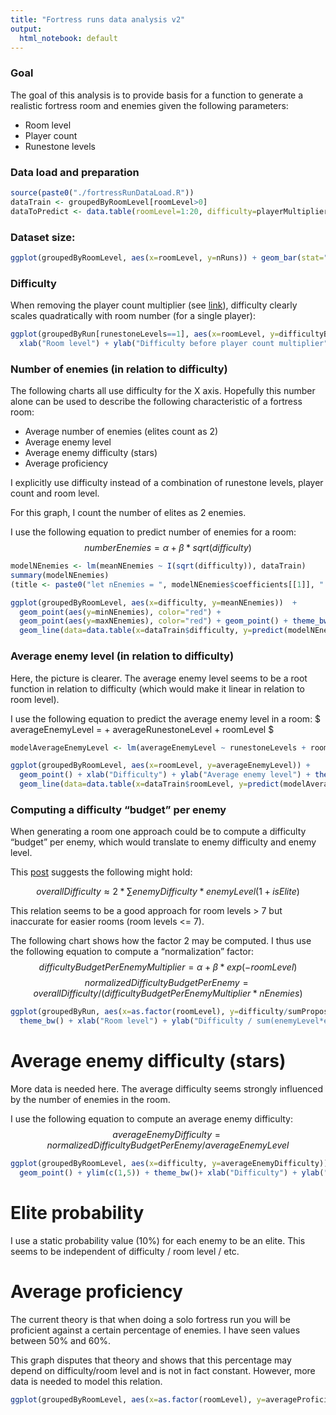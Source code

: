 ---
title: "Fortress runs data analysis v2"
output:
  html_notebook: default
---

### Goal
The goal of this analysis is to provide basis for a function to generate a realistic fortress room and enemies given the following parameters:

* Room level
* Player count
* Runestone levels


### Data load and preparation

```{r}
source(paste0("./fortressRunDataLoad.R"))
dataTrain <- groupedByRoomLevel[roomLevel>0]
dataToPredict <- data.table(roomLevel=1:20, difficulty=playerMultiplier * getSoloDifficultyForRoomLevel(1:20), difficultyBeforePlayerMultiplier=getSoloDifficultyForRoomLevel(1:20))

```


### Dataset size: 

```{r}
ggplot(groupedByRoomLevel, aes(x=roomLevel, y=nRuns)) + geom_bar(stat="identity") + ylab("Number of runs") + xlab("Room level") + theme_bw()
```



### Difficulty
When removing the player count multiplier (see [link](https://docs.google.com/spreadsheets/d/1jtBjdncxspRt51K048islZdEPTZ06yBKuZX7_MBzprI/edit#gid=0)), difficulty clearly scales quadratically with room number (for a single player):

```{r}
ggplot(groupedByRun[runestoneLevels==1], aes(x=roomLevel, y=difficultyBeforePlayerMultiplier)) + geom_point() + geom_line() +
  xlab("Room level") + ylab("Difficulty before player count multiplier") + theme_bw() + ggtitle("Difficulty before player count multiplier is clearly quadratic")
```




### Number of enemies (in relation to difficulty)
The following charts all use difficulty for the X axis. Hopefully this number alone can be used to describe the following characteristic of a fortress room: 

* Average number of enemies (elites count as 2)
* Average enemy level
* Average enemy difficulty (stars)
* Average proficiency

I explicitly use difficulty instead of a combination of runestone levels, player count and room level. 

For this graph, I count the number of elites as 2 enemies. 

I use the following equation to predict number of enemies for a room:
$$ numberEnemies = \alpha + \beta * sqrt(difficulty) $$

```{r}
modelNEnemies <- lm(meanNEnemies ~ I(sqrt(difficulty)), dataTrain)
summary(modelNEnemies)
(title <- paste0("let nEnemies = ", modelNEnemies$coefficients[[1]], " + ", modelNEnemies$coefficients[[2]],  " * Math.sqrt(difficulty);"))

ggplot(groupedByRoomLevel, aes(x=difficulty, y=meanNEnemies))  + 
  geom_point(aes(y=minNEnemies), color="red") + 
  geom_point(aes(y=maxNEnemies), color="red") + geom_point() + theme_bw() + xlab("difficulty") + ylab("Average number of enemies") + 
  geom_line(data=data.table(x=dataTrain$difficulty, y=predict(modelNEnemies, dataTrain)), aes(x=x, y=y))
```





### Average enemy level (in relation to difficulty)
Here, the picture is clearer. 
The average enemy level seems to be a root function in relation to difficulty (which would make it linear in relation to room level). 

I use the following equation to predict the average enemy level in a room: 
$ averageEnemyLevel = \alpha + \beta * averageRunestoneLevel + \gamma * roomLevel $


```{r}
modelAverageEnemyLevel <- lm(averageEnemyLevel ~ runestoneLevels + roomLevel, dataTrain) #

ggplot(groupedByRoomLevel, aes(x=roomLevel, y=averageEnemyLevel)) +
  geom_point() + xlab("Difficulty") + ylab("Average enemy level") + theme_bw() + xlab("Room level") + ylab("Mean number of enemies") +
  geom_line(data=data.table(x=dataTrain$roomLevel, y=predict(modelAverageEnemyLevel, dataTrain)), aes(x=x, y=y))
```





### Computing a difficulty "budget" per enemy
When generating a room one approach could be to compute a difficulty "budget" per enemy, which would translate to enemy difficulty and enemy level.

This [post](https://www.reddit.com/r/harrypotterwu/comments/csgsdd/all_about_combat_damage_what_i_know_or_i_think_i/?st=k0gijz3i&sh=acd204fd) suggests the following might hold:

$$ overallDifficulty \approx 2 * \sum enemyDifficulty * enemyLevel (1+isElite)$$

This relation seems to be a good approach for room levels > 7 but inaccurate for easier rooms (room levels <= 7).

The following chart shows how the factor 2 may be computed.
I thus use the following equation to compute a "normalization" factor:
$$ difficultyBudgetPerEnemyMultiplier = \alpha + \beta * exp(-roomLevel) $$
$$ normalizedDifficultyBudgetPerEnemy = overallDifficulty / (difficultyBudgetPerEnemyMultiplier * nEnemies) $$

```{r}
ggplot(groupedByRun, aes(x=as.factor(roomLevel), y=difficulty/sumProposedMultiplication)) + geom_boxplot() + ylim(c(0, NA)) +
  theme_bw() + xlab("Room level") + ylab("Difficulty / sum(enemyLevel*enemyDifficulty*(1+isElite))") 
```




# Average enemy difficulty (stars)
More data is needed here. 
The average difficulty seems strongly influenced by the number of enemies in the room. 

I use the following equation to compute an average enemy difficulty:
$$ averageEnemyDifficulty = normalizedDifficultyBudgetPerEnemy / averageEnemyLevel $$

```{r}
ggplot(groupedByRoomLevel, aes(x=difficulty, y=averageEnemyDifficulty)) + geom_point(aes(y=minAverageEnemyDifficulty), color="red") + geom_point(aes(y=maxAverageEnemyDifficulty), color="red") + 
  geom_point() + ylim(c(1,5)) + theme_bw()+ xlab("Difficulty") + ylab("Average enemy difficulty (stars)")

```

# Elite probability
I use a static probability value (10%) for each enemy to be an elite. This seems to be independent of difficulty / room level / etc. 



# Average proficiency
The current theory is that when doing a solo fortress run you will be proficient against a certain percentage of enemies. 
I have seen values between 50% and 60%.

This graph disputes that theory and shows that this percentage may depend on difficulty/room level and is not in fact constant. However, more data is needed to model this relation. 

```{r}
ggplot(groupedByRoomLevel, aes(x=as.factor(roomLevel), y=averageProficiency)) + geom_boxplot() + theme_bw() + xlab("Room level") + ylab("Average percentage the wizard was proficient against")

```





